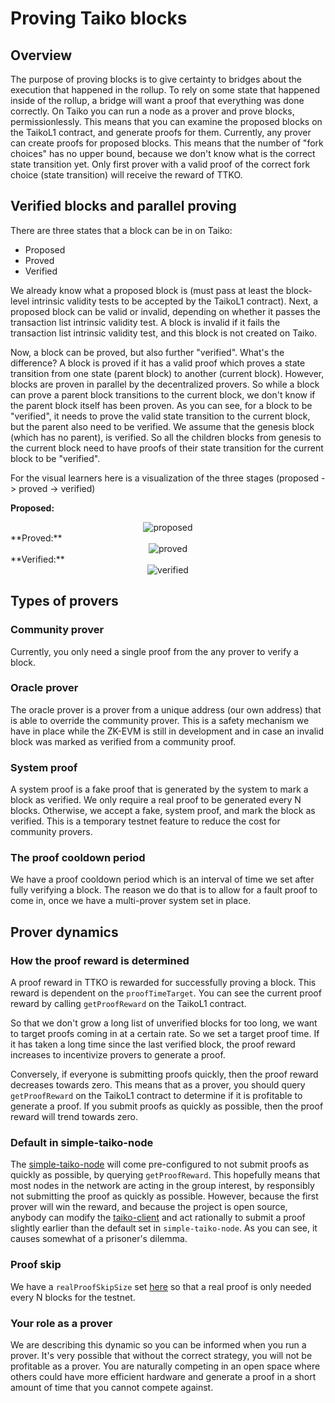 
# Proving Taiko blocks

## Overview
The purpose of proving blocks is to give certainty to bridges about the execution that happened in the rollup. To rely on some state that happened inside of the rollup, a bridge will want a proof that everything was done correctly. On Taiko you can run a node as a prover and prove blocks, permissionlessly. This means that you can examine the proposed blocks on the TaikoL1 contract, and generate proofs for them. Currently, any prover can create proofs for proposed blocks. This means that the number of "fork choices" has no upper bound, because we don't know what is the correct state transition yet. Only first prover with a valid proof of the correct fork choice (state transition) will receive the reward of TTKO.

## Verified blocks and parallel proving
There are three states that a block can be in on Taiko:
- Proposed
- Proved
- Verified

We already know what a proposed block is (must pass at least the block-level intrinsic validity tests to be accepted by the TaikoL1 contract). Next, a proposed block can be valid or invalid, depending on whether it passes the transaction list intrinsic validity test. A block is invalid if it fails the transaction list intrinsic validity test, and this block is not created on Taiko.

Now, a block can be proved, but also further "verified". What's the difference? A block is proved if it has a valid proof which proves a state transition from one state (parent block) to another (current block). However, blocks are proven in parallel by the decentralized provers. So while a block can prove a parent block transitions to the current block, we don't know if the parent block itself has been proven. As you can see, for a block to be "verified", it needs to prove the valid state transition to the current block, but the parent also need to be verified. We assume that the genesis block (which has no parent), is verified. So all the children blocks from genesis to the current block need to have proofs of their state transition for the current block to be "verified".

For the visual learners here is a visualization of the three stages (proposed -> proved -> verified)

**Proposed:**
<center>
    <Image src="/images/diagrams/concepts/proving-taiko-blocks/proposed.png" alt="proposed" width={400} height={400} />
</center>
**Proved:**
<center>
    <Image src="/images/diagrams/concepts/proving-taiko-blocks/proved.png" alt="proved" width={400} height={400} />
</center>
**Verified:**
<center>
    <Image src="/images/diagrams/concepts/proving-taiko-blocks/verified.png" alt="verified" width={400} height={400} />
</center>

## Types of provers
### Community prover

Currently, you only need a single proof from the any prover to verify a block. 

### Oracle prover

The oracle prover is a prover from a unique address (our own address) that is able to override the community prover. This is a safety mechanism we have in place while the ZK-EVM is still in development and in case an invalid block was marked as verified from a community proof.

### System proof

A system proof is a fake proof that is generated by the system to mark a block as verified. We only require a real proof to be generated every N blocks. Otherwise, we accept a fake, system proof, and mark the block as verified. This is a temporary testnet feature to reduce the cost for community provers.

### The proof cooldown period

We have a proof cooldown period which is an interval of time we set after fully verifying a block. The reason we do that is to allow for a fault proof to come in, once we have a multi-prover system set in place.


## Prover dynamics

### How the proof reward is determined

A proof reward in TTKO is rewarded for successfully proving a block. This reward is dependent on the `proofTimeTarget`. You can see the current proof reward by calling `getProofReward` on the TaikoL1 contract.

So that we don't grow a long list of unverified blocks for too long, we want to target proofs coming in at a certain rate. So we set a target proof time. If it has taken a long time since the last verified block, the proof reward increases to incentivize provers to generate a proof.

Conversely, if everyone is submitting proofs quickly, then the proof reward decreases towards zero. This means that as a prover, you should query `getProofReward` on the TaikoL1 contract to determine if it is profitable to generate a proof. If you submit proofs as quickly as possible, then the proof reward will trend towards zero.

### Default in simple-taiko-node

The [simple-taiko-node](https://github.com/taikoxyz/simple-taiko-node) will come pre-configured to not submit proofs as quickly as possible, by querying `getProofReward`. This hopefully means that most nodes in the network are acting in the group interest, by responsibly not submitting the proof as quickly as possible. However, because the first prover will win the reward, and because the project is open source, anybody can modify the [taiko-client](https://github.com/taikoxyz/taiko-client) and act rationally to submit a proof slightly earlier than the default set in `simple-taiko-node`. As you can see, it causes somewhat of a prisoner's dilemma.

### Proof skip

We have a `realProofSkipSize` set [here](https://github.com/taikoxyz/taiko-mono/blob/main/packages/protocol/contracts/L1/TaikoConfig.sol#LL40C13-L40C30) so that a real proof is only needed every N blocks for the testnet.

### Your role as a prover

We are describing this dynamic so you can be informed when you run a prover. It's very possible that without the correct strategy, you will not be profitable as a prover. You are naturally competing in an open space where others could have more efficient hardware and generate a proof in a short amount of time that you cannot compete against.